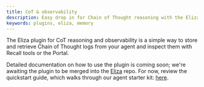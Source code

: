 ```yaml
---
title: CoT & observability
description: Easy drop in for Chain of Thought reasoning with the Eliza framework.
keywords: plugins, eliza, memory
---
```


The Eliza plugin for CoT reasoning and observability is a simple way to store and retrieve Chain of
Thought logs from your agent and inspect them with Recall tools or the Portal.

<Callout>

Detailed documentation on how to use the plugin is coming soon; we're awaiting the plugin to be
merged into the [Eliza](https://github.com/elizaOS/eliza) repo. For now, review the quickstart
guide, which walks through our agent starter kit: [here](/intro/quickstarts/eliza).

</Callout>

